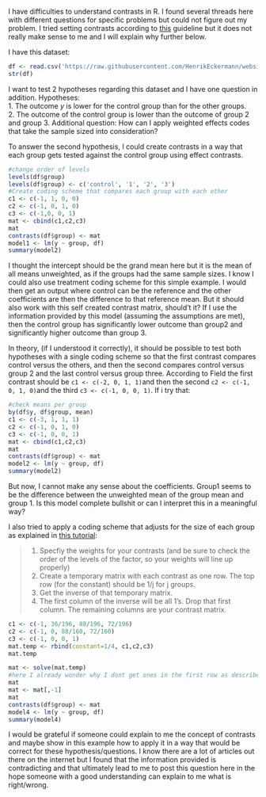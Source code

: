 I have difficulties to understand contrasts in R. I found several threads here with different questions for specific problems but could not figure out my problem. I tried setting contrasts according to [this](https://rstudio-pubs-static.s3.amazonaws.com/65059_586f394d8eb84f84b1baaf56ffb6b47f.html) guideline but it does not really make sense to me and I will explain why further below. 

I have this dataset:

```r
df <- read.csv('https://raw.githubusercontent.com/HenrikEckermann/website/master/mysite/main/templates/stats/anova/data.csv')
str(df)
```

I want to test 2 hypotheses regarding this dataset and I have one question in addition. Hypotheses:    
1. The outcome _y_ is lower for the control group than for the other groups.  
2. The outcome of the control group is lower than the outcome of group 2 and group 3. 
Additional question: How can I apply weighted effects codes that take the sample sized into consideration?


To answer the second hypothesis, I could create contrasts in a way that each group gets tested against the control group using effect contrasts.

```r
#change order of levels
levels(df$group)
levels(df$group) <- c('control', '1', '2', '3')
#Create coding scheme that compares each group with each other
c1 <- c(-1, 1, 0, 0)
c2 <- c(-1, 0, 1, 0)
c3 <- c(-1,0, 0, 1)  
mat <- cbind(c1,c2,c3)
mat
contrasts(df$group) <- mat
model1 <- lm(y ~ group, df)
summary(model2)
```

I thought the intercept should be the grand mean here but it is the mean of all means unweighted, as if the groups had the same sample sizes. I know I could also use treatment coding scheme for this simple example. I would then get an output where control can be the reference and the other coefficients are then the difference to that reference mean. But it should also work with this self created contrast matrix, should't it? If I use the information provided by this model (assuming the assumptions are met), then the control group has significantly lower outcome than group2 and significantly higher outcome than group 3.


In theory, (if I understood it correctly), it should be possible to test both hypotheses with a single coding scheme so that the first contrast compares control versus the others, and then the second compares control versus group 2 and the last control versus group three. According to Field the first contrast should be `c1 <- c(-2, 0, 1, 1)`and then the second `c2 <- c(-1, 0, 1, 0)`and the third `c3 <- c(-1, 0, 0, 1)`. If i try that:

```r
#check means per group 
by(df$y, df$group, mean)
c1 <- c(-3, 1, 1, 1)
c2 <- c(-1, 0, 1, 0)
c3 <- c(-1, 0, 0, 1) 
mat <- cbind(c1,c2,c3)
mat
contrasts(df$group) <- mat
model2 <- lm(y ~ group, df)
summary(model2)

```
But now, I cannot make any sense about the coefficients. Group1 seems to be the difference between the unweighted mean of the group mean and group 1. Is this model complete bullshit or can I interpret this in a meaningful way?

I also tried to apply a coding scheme that adjusts for the size of each group as explained in [this tutorial](https://rstudio-pubs-static.s3.amazonaws.com/65059_586f394d8eb84f84b1baaf56ffb6b47f.html):

> 1. Specfiy the weights for your contrasts (and be sure to check the order of the levels of the factor, so your weights will line up properly)  
> 2. Create a temporary matrix with each contrast as one row. The top row (for the constant) should be 1/j for j groups.  
> 3. Get the inverse of that temporary matrix.  
> 4. The first column of the inverse will be all 1’s. Drop that first column. The remaining columns are your contrast matrix.

```r
c1 <- c(-1, 36/196, 88/196, 72/196)
c2 <- c(-1, 0, 88/160, 72/160)
c3 <- c(-1, 0, 0, 1)
mat.temp <- rbind(constant=1/4, c1,c2,c3)
mat.temp

mat <- solve(mat.temp)
#here I already wonder why I dont get ones in the first row as described in the tutorial
mat
mat <- mat[,-1]
mat
contrasts(df$group) <- mat
model4 <- lm(y ~ group, df)
summary(model4)
```

I would be grateful if someone could explain to me the concept of contrasts and maybe show in this example how to apply it in a way that would be correct for these hypothesis/questions. I know there are a lot of articles out there on the internet but I found that the information provided is contradicting and that ultimately lead to me to post this question here in the hope someone with a good understanding can explain to me what is right/wrong.




